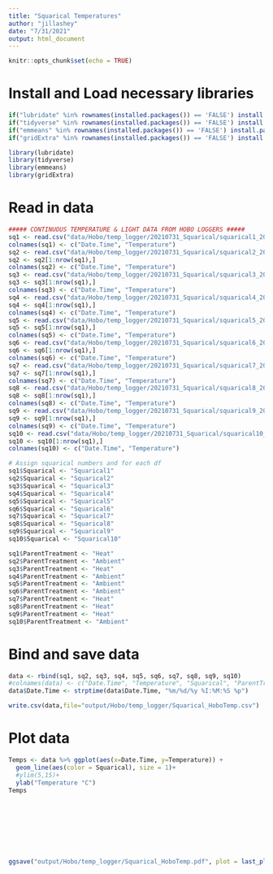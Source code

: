 ```yaml
---
title: "Squarical Temperatures"
author: "jillashey"
date: "7/31/2021"
output: html_document
---
```


```r
knitr::opts_chunk$set(echo = TRUE)
```

# Install and Load necessary libraries
```r
if("lubridate" %in% rownames(installed.packages()) == 'FALSE') install.packages('lubridate') 
if("tidyverse" %in% rownames(installed.packages()) == 'FALSE') install.packages('tidyverse') 
if("emmeans" %in% rownames(installed.packages()) == 'FALSE') install.packages('emmeans') 
if("gridExtra" %in% rownames(installed.packages()) == 'FALSE') install.packages('gridExtra') 

library(lubridate)
library(tidyverse)
library(emmeans)
library(gridExtra)
```

# Read in data 
```r
##### CONTINUOUS TEMPERATURE & LIGHT DATA FROM HOBO LOGGERS #####
sq1 <- read.csv("data/Hobo/temp_logger/20210731_Squarical/squarical1_20210731.csv", sep=",", skip=c(3), header=FALSE, na.strings = "NA")[ ,2:3]
colnames(sq1) <- c("Date.Time", "Temperature")
sq2 <- read.csv("data/Hobo/temp_logger/20210731_Squarical/squarical2_20210731.csv", sep=",", skip=c(3), header=FALSE, na.strings = "NA")[ ,2:3]
sq2 <- sq2[1:nrow(sq1),]
colnames(sq2) <- c("Date.Time", "Temperature")
sq3 <- read.csv("data/Hobo/temp_logger/20210731_Squarical/squarical3_20210731.csv", sep=",", skip=c(3), header=FALSE, na.strings = "NA")[ ,2:3]
sq3 <- sq3[1:nrow(sq1),]
colnames(sq3) <- c("Date.Time", "Temperature")
sq4 <- read.csv("data/Hobo/temp_logger/20210731_Squarical/squarical4_20210731.csv", sep=",", skip=c(3), header=FALSE, na.strings = "NA")[ ,2:3]
sq4 <- sq4[1:nrow(sq1),]
colnames(sq4) <- c("Date.Time", "Temperature")
sq5 <- read.csv("data/Hobo/temp_logger/20210731_Squarical/squarical5_20210731.csv", sep=",", skip=c(3), header=FALSE, na.strings = "NA")[ ,2:3]
sq5 <- sq5[1:nrow(sq1),]
colnames(sq5) <- c("Date.Time", "Temperature")
sq6 <- read.csv("data/Hobo/temp_logger/20210731_Squarical/squarical6_20210731.csv", sep=",", skip=c(3), header=FALSE, na.strings = "NA")[ ,2:3]
sq6 <- sq6[1:nrow(sq1),]
colnames(sq6) <- c("Date.Time", "Temperature")
sq7 <- read.csv("data/Hobo/temp_logger/20210731_Squarical/squarical7_20210731.csv", sep=",", skip=c(3), header=FALSE, na.strings = "NA")[ ,2:3]
sq7 <- sq7[1:nrow(sq1),]
colnames(sq7) <- c("Date.Time", "Temperature")
sq8 <- read.csv("data/Hobo/temp_logger/20210731_Squarical/squarical8_20210731.csv", sep=",", skip=c(3), header=FALSE, na.strings = "NA")[ ,2:3]
sq8 <- sq8[1:nrow(sq1),]
colnames(sq8) <- c("Date.Time", "Temperature")
sq9 <- read.csv("data/Hobo/temp_logger/20210731_Squarical/squarical9_20210731.csv", sep=",", skip=c(3), header=FALSE, na.strings = "NA")[ ,2:3]
sq9 <- sq9[1:nrow(sq1),]
colnames(sq9) <- c("Date.Time", "Temperature")
sq10 <- read.csv("data/Hobo/temp_logger/20210731_Squarical/squarical10_20210731.csv", sep=",", skip=c(3), header=FALSE, na.strings = "NA")[ ,2:3]
sq10 <- sq10[1:nrow(sq1),]
colnames(sq10) <- c("Date.Time", "Temperature")

# Assign squarical numbers and for each df 
sq1$Squarical <- "Squarical1"
sq2$Squarical <- "Squarical2"
sq3$Squarical <- "Squarical3"
sq4$Squarical <- "Squarical4"
sq5$Squarical <- "Squarical5"
sq6$Squarical <- "Squarical6"
sq7$Squarical <- "Squarical7"
sq8$Squarical <- "Squarical8"
sq9$Squarical <- "Squarical9"
sq10$Squarical <- "Squarical10"

sq1$ParentTreatment <- "Heat"
sq2$ParentTreatment <- "Ambient"
sq3$ParentTreatment <- "Heat"
sq4$ParentTreatment <- "Ambient"
sq5$ParentTreatment <- "Ambient"
sq6$ParentTreatment <- "Ambient"
sq7$ParentTreatment <- "Heat"
sq8$ParentTreatment <- "Heat"
sq9$ParentTreatment <- "Heat"
sq10$ParentTreatment <- "Ambient"
```


# Bind and save data 
```r
data <- rbind(sq1, sq2, sq3, sq4, sq5, sq6, sq7, sq8, sq9, sq10)
#colnames(data) <- c("Date.Time", "Temperature", "Squarical", "ParentTreatment")
data$Date.Time <- strptime(data$Date.Time, "%m/%d/%y %I:%M:%S %p")

write.csv(data,file="output/Hobo/temp_logger/Squarical_HoboTemp.csv")
```

# Plot data 
```r
Temps <- data %>% ggplot(aes(x=Date.Time, y=Temperature)) +
  geom_line(aes(color = Squarical), size = 1)+
  #ylim(5,15)+
  ylab("Temperature °C")
Temps









ggsave("output/Hobo/temp_logger/Squarical_HoboTemp.pdf", plot = last_plot(), width = 8, height = 4)
```


